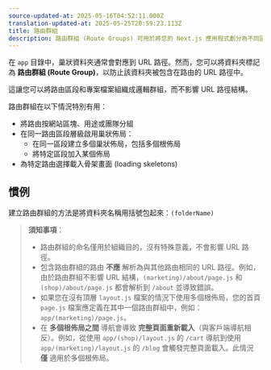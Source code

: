 ```yaml
---
source-updated-at: 2025-05-16T04:52:11.000Z
translation-updated-at: 2025-05-25T20:59:23.113Z
title: 路由群組
description: 路由群組 (Route Groups) 可用於將您的 Next.js 應用程式劃分為不同區塊。
---
```


在 `app` 目錄中，巢狀資料夾通常會對應到 URL 路徑。然而，您可以將資料夾標記為 **路由群組 (Route Group)**，以防止該資料夾被包含在路由的 URL 路徑中。

這讓您可以將路由區段和專案檔案組織成邏輯群組，而不影響 URL 路徑結構。

路由群組在以下情況特別有用：

- 將路由按網站區塊、用途或團隊分組
- 在同一路由區段層級啟用巢狀佈局：
  - 在同一區段建立多個巢狀佈局，包括多個根佈局
  - 將特定區段加入某個佈局
- 為特定路由選擇載入骨架畫面 (loading skeletons)

## 慣例

建立路由群組的方法是將資料夾名稱用括號包起來：`(folderName)`

> **須知事項**：
>
> - 路由群組的命名僅用於組織目的，沒有特殊意義，不會影響 URL 路徑。
> - 包含路由群組的路由 **不應** 解析為與其他路由相同的 URL 路徑。例如，由於路由群組不影響 URL 結構，`(marketing)/about/page.js` 和 `(shop)/about/page.js` 都會解析到 `/about` 並導致錯誤。
> - 如果您在沒有頂層 `layout.js` 檔案的情況下使用多個根佈局，您的首頁 `page.js` 檔案應定義在其中一個路由群組中，例如：`app/(marketing)/page.js`。
> - 在 **多個根佈局之間** 導航會導致 **完整頁面重新載入**（與客戶端導航相反）。例如，從使用 `app/(shop)/layout.js` 的 `/cart` 導航到使用 `app/(marketing)/layout.js` 的 `/blog` 會觸發完整頁面載入。此情況 **僅** 適用於多個根佈局。